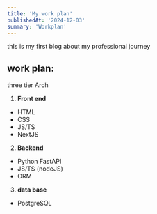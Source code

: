 ```yaml
---
title: 'My work plan'
publishedAt: '2024-12-03'
summary: 'Workplan'
---
```

thIs is my first blog about my professional journey


## work plan:
three tier Arch
1. **Front end**
  - HTML
  - CSS
  - JS/TS
  - NextJS 
2. **Backend**
  - Python FastAPI
  - JS/TS (nodeJS)
  - ORM
3. **data base**
  - PostgreSQL
